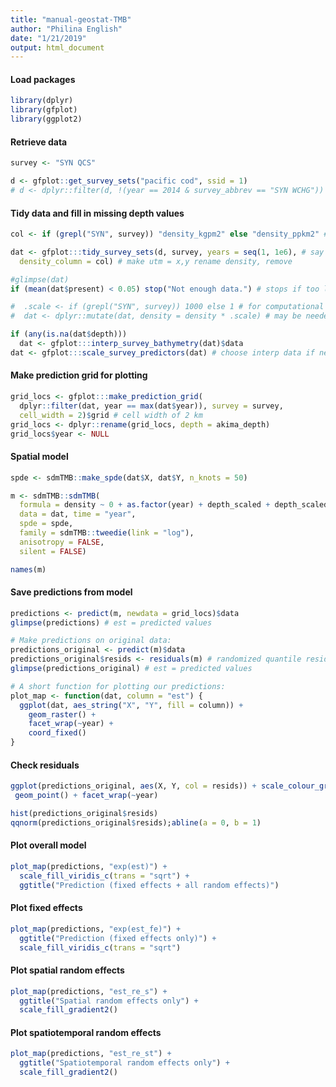 ```yaml
---
title: "manual-geostat-TMB"
author: "Philina English"
date: "1/21/2019"
output: html_document
---
```


#### Load packages

```r
library(dplyr)
library(gfplot)
library(ggplot2)
```

#### Retrieve data
```r
survey <- "SYN QCS"

d <- gfplot::get_survey_sets("pacific cod", ssid = 1)
# d <- dplyr::filter(d, !(year == 2014 & survey_abbrev == "SYN WCHG")) # something went wrong in 2014
```

#### Tidy data and fill in missing depth values
```r
col <- if (grepl("SYN", survey)) "density_kgpm2" else "density_ppkm2" # grep says if SYN is in survey returns logical (l), use kgpm2

dat <- gfplot:::tidy_survey_sets(d, survey, years = seq(1, 1e6), # say which surveys and years to include
  density_column = col) # make utm = x,y rename density, remove 

#glimpse(dat)
if (mean(dat$present) < 0.05) stop("Not enough data.") # stops if too little data

#  .scale <- if (grepl("SYN", survey)) 1000 else 1 # for computational stability # may be needed for INLA
#  dat <- dplyr::mutate(dat, density = density * .scale) # may be needed for INLA

if (any(is.na(dat$depth)))
  dat <- gfplot:::interp_survey_bathymetry(dat)$data
dat <- gfplot:::scale_survey_predictors(dat) # choose interp data if needed, and scale
```

#### Make prediction grid for plotting
```r
grid_locs <- gfplot:::make_prediction_grid(
  dplyr::filter(dat, year == max(dat$year)), survey = survey,
  cell_width = 2)$grid # cell width of 2 km
grid_locs <- dplyr::rename(grid_locs, depth = akima_depth)
grid_locs$year <- NULL
```


#### Spatial model
```r
spde <- sdmTMB::make_spde(dat$X, dat$Y, n_knots = 50)

m <- sdmTMB::sdmTMB(
  formula = density ~ 0 + as.factor(year) + depth_scaled + depth_scaled2,
  data = dat, time = "year", 
  spde = spde, 
  family = sdmTMB::tweedie(link = "log"),
  anisotropy = FALSE, 
  silent = FALSE)

names(m) 
```


#### Save predictions from model
```r
predictions <- predict(m, newdata = grid_locs)$data
glimpse(predictions) # est = predicted values

# Make predictions on original data:
predictions_original <- predict(m)$data
predictions_original$resids <- residuals(m) # randomized quantile residuals
glimpse(predictions_original) # est = predicted values

# A short function for plotting our predictions:
plot_map <- function(dat, column = "est") {
  ggplot(dat, aes_string("X", "Y", fill = column)) +
    geom_raster() +
    facet_wrap(~year) +
    coord_fixed()
}
```

#### Check residuals
```r
ggplot(predictions_original, aes(X, Y, col = resids)) + scale_colour_gradient2() +
 geom_point() + facet_wrap(~year)

hist(predictions_original$resids)
qqnorm(predictions_original$resids);abline(a = 0, b = 1)
```

#### Plot overall model
```r
plot_map(predictions, "exp(est)") +
  scale_fill_viridis_c(trans = "sqrt") +
  ggtitle("Prediction (fixed effects + all random effects)")
```

#### Plot fixed effects
```r

plot_map(predictions, "exp(est_fe)") +
  ggtitle("Prediction (fixed effects only)") +
  scale_fill_viridis_c(trans = "sqrt")
```

#### Plot spatial random effects
```r
plot_map(predictions, "est_re_s") +
  ggtitle("Spatial random effects only") +
  scale_fill_gradient2()
```

#### Plot spatiotemporal random effects
```r
plot_map(predictions, "est_re_st") +
  ggtitle("Spatiotemporal random effects only") +
  scale_fill_gradient2()

```
